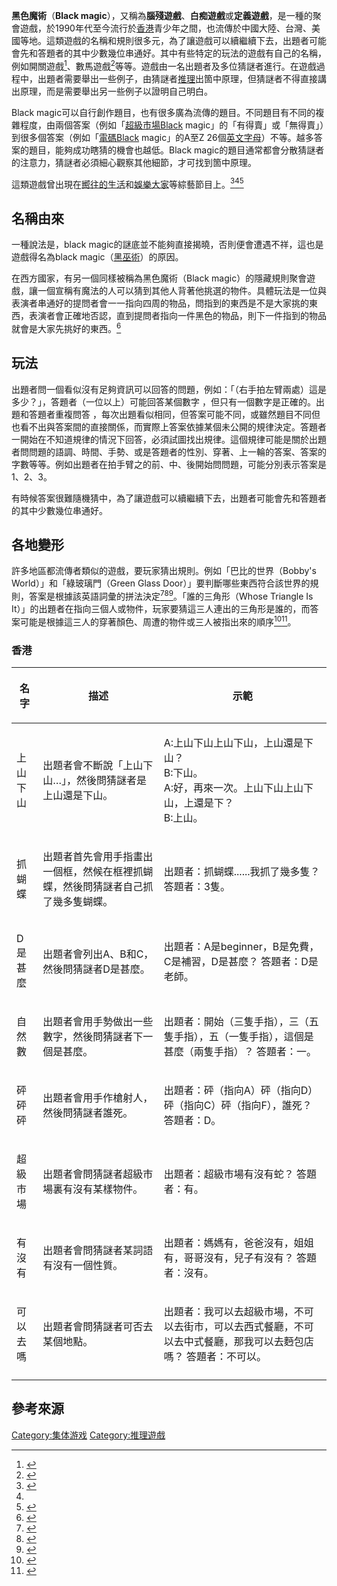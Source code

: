 {{Other uses|黑巫术|subject=一種集體遊戲|other=邪惡的巫術}}
{{expand|time=2008-3-1}}
'''黑色魔術'''（'''Black magic'''），又稱為'''腦殘遊戲'''、'''白痴遊戲'''或'''定義遊戲'''，是一種{{le|隱藏規則|List of games with concealed rules}}的聚會遊戲，於1990年代至今流行於[[香港|香港]]青少年之間，也流傳於中國大陸、台灣、美國等地。這類遊戲的名稱和規則很多元，為了讓遊戲可以續繼續下去，出題者可能會先和答題者的其中少數幾位串通好。其中有些特定的玩法的遊戲有自己的名稱，例如開關遊戲<ref name=mnw>{{cite web|title=开关游戏这是开还是关怎么玩 向往的生活开关游戏规则|date=2019-06-09|url=http://www.mnw.cn/news/ent/2167394.html|access-date=2020-07-20|archive-date=2020-07-20|archive-url=https://web.archive.org/web/20200720002544/http://www.mnw.cn/news/ent/2167394.html|dead-url=no}}</ref>、數馬遊戲<ref>{{cite web|title=數馬|author=楊靜|publisher=Apple Daily|url=https://hk.lifestyle.appledaily.com/lifestyle/columnist/%E6%A5%8A%E9%9D%9C/daily/article/20200119/20846230/|access-date=2020-07-20|archive-date=2020-07-20|archive-url=https://web.archive.org/web/20200720072114/https://hk.lifestyle.appledaily.com/lifestyle/columnist/%E6%A5%8A%E9%9D%9C/daily/article/20200119/20846230/|dead-url=no}}</ref>等等。遊戲由一名出題者及多位猜謎者進行。在遊戲過程中，出題者需要舉出一些例子，由猜謎者[[推理|推理]]出箇中原理，但猜謎者不得直接講出原理，而是需要舉出另一些例子以證明自己明白。

Black magic可以自行創作題目，也有很多廣為流傳的題目。不同題目有不同的複雜程度，由兩個答案（例如「[[超級市場|超級市場]]Black magic」的「有得賣」或「無得賣」）到很多個答案（例如「[[電碼|電碼]]Black magic」的A至Z 26個[[英文字母|英文字母]]）不等。越多答案的題目，能夠成功瞎猜的機會也越低。Black magic的題目通常都會分散猜謎者的注意力，猜謎者必須細心觀察其他細節，才可找到箇中原理。

這類遊戲曾出現在[[嚮往的生活|嚮往的生活]]和[[娛樂大家_(無綫電視節目)|娛樂大家]]等綜藝節目上。<ref>{{cite web|title=新增Black Magic提示到出晒面 觀眾不滿玩法被公開：睇完唔洗再玩|author=Cassandra Yim|date=2019-04-03|url=https://hk.ulifestyle.com.hk/topic/detail/207398/%E5%A8%9B%E6%A8%82%E5%A4%A7%E5%AE%B6-%E6%96%B0%E5%A2%9Eblack-magic%E6%8F%90%E7%A4%BA%E5%88%B0%E5%87%BA%E6%99%92%E9%9D%A2-%E8%A7%80%E7%9C%BE%E4%B8%8D%E6%BB%BF%E7%8E%A9%E6%B3%95%E8%A2%AB%E5%85%AC%E9%96%8B-%E7%9D%87%E5%AE%8C%E5%94%94%E6%B4%97%E5%86%8D%E7%8E%A9/1|publisher=U港生活|access-date=2020-07-20|archive-date=2020-07-20|archive-url=https://web.archive.org/web/20200720013228/https://hk.ulifestyle.com.hk/topic/detail/207398/%E5%A8%9B%E6%A8%82%E5%A4%A7%E5%AE%B6-%E6%96%B0%E5%A2%9Eblack-magic%E6%8F%90%E7%A4%BA%E5%88%B0%E5%87%BA%E6%99%92%E9%9D%A2-%E8%A7%80%E7%9C%BE%E4%B8%8D%E6%BB%BF%E7%8E%A9%E6%B3%95%E8%A2%AB%E5%85%AC%E9%96%8B-%E7%9D%87%E5%AE%8C%E5%94%94%E6%B4%97%E5%86%8D%E7%8E%A9/1|dead-url=no}}</ref><ref name=mnw/><ref>{{cite news|title=星之欄——娛樂大家|author=康子|date=2019-08-20|publisher=頭條日報|url=https://hd.stheadline.com/news/columns/256/20190820/789539/%E5%B0%88%E6%AC%84-%E6%98%9F%E4%B9%8B%E6%AC%84-%E5%A8%9B%E6%A8%82%E5%A4%A7%E5%AE%B6|accessdate=2020-07-22|archive-date=2020-07-22|archive-url=https://web.archive.org/web/20200722041230/https://hd.stheadline.com/news/columns/256/20190820/789539/%E5%B0%88%E6%AC%84-%E6%98%9F%E4%B9%8B%E6%AC%84-%E5%A8%9B%E6%A8%82%E5%A4%A7%E5%AE%B6|dead-url=no}}</ref>

==名稱由來==
一種說法是，black magic的謎底並不能夠直接揭曉，否則便會遭遇不祥，這也是遊戲得名為black magic（[[黑巫術|黑巫術]]）的原因。

在西方國家，有另一個同樣被稱為黑色魔術（Black magic）的隱藏規則聚會遊戲，讓一個宣稱有魔法的人可以猜到其他人背著他挑選的物件。具體玩法是一位與表演者串通好的提問者會一一指向四周的物品，問指到的東西是不是大家挑的東西，表演者會正確地否認，直到提問者指向一件黑色的物品，則下一件指到的物品就會是大家先挑好的東西。<ref>{{cite web|url=https://campfirehacker.com/black-magic-game/|title=Let’s figure out the hidden mystery behind Black Magic Game|date=2020-02-06|author=Casey Hayes|access-date=2020-07-20|archive-date=2021-01-16|archive-url=https://web.archive.org/web/20210116230916/https://campfirehacker.com/black-magic-game/|dead-url=no}}</ref>

==玩法==
出題者問一個看似沒有足夠資訊可以回答的問題，例如：「（右手拍左臂兩處）這是多少？」，答題者（一位以上）可能回答某個數字 ，但只有一個數字是正確的。出題和答題者重複問答 ，每次出題看似相同，但答案可能不同，或雖然題目不同但也看不出與答案間的直接關係，而實際上答案依據某個未公開的規律決定。答題者一開始在不知道規律的情況下回答，必須試圖找出規律。這個規律可能是關於出題者問問題的語調、時間、手勢、或是答題者的性別、穿著、上一輪的答案、答案的字數等等。例如出題者在拍手臂之的前、中、後開始問問題，可能分別表示答案是1、2、3。

有時候答案很難隨機猜中，為了讓遊戲可以續繼續下去，出題者可能會先和答題者的其中少數幾位串通好。

==各地變形==
許多地區都流傳者類似的遊戲，要玩家猜出規則。例如「巴比的世界（Bobby's World）」和「綠玻璃門（Green Glass Door）」要判斷哪些東西符合該世界的規則，答案是根據該英語詞彙的拼法決定<ref>{{cite web|title=How to Play Bobby’s World Game (with Tricks)|date=2019-12-11|author=Casey Hayes}}</ref><ref>{{cite web|url=https://enacademic.com/dic.nsf/enwiki/11627647|title=Green Glass Door|access-date=2020-07-21|archive-date=2020-07-21|archive-url=https://web.archive.org/web/20200721082818/https://enacademic.com/dic.nsf/enwiki/11627647|dead-url=no}}</ref><ref>{{cite paper|title=Games for Keeping Students Engaged in Word Study|author=Nancy Barnhart, Lee Mountain|journal=Affective Reading Education Journal|volume=34|year=2014}}</ref>。「誰的三角形（Whose Triangle Is It）」的出題者在指向三個人或物件，玩家要猜這三人連出的三角形是誰的，而答案可能是根據這三人的穿著顏色、周遭的物件或三人被指出來的順序<ref>{{cite web |url= http://www.yarps.org/resources/games/mind-games/ |title= Mind Games |work= Yarps |access-date= April 2, 2013 |archive-url= https://web.archive.org/web/20131224103203/http://www.yarps.org/resources/games/mind-games/ |archive-date= 2013-12-24 |url-status= dead |dead-url= no }}</ref><ref>{{cite web |author= Outbound Training |url= http://www.slideshare.net/outboundtraining/team-building-games-outbound-training |title= Team Building Games & Activities |publisher= Slide Share |access-date= 2020-07-20 |archive-date= 2017-01-14 |archive-url= https://web.archive.org/web/20170114052239/http://www.slideshare.net/outboundtraining/team-building-games-outbound-training |dead-url= no }}</ref>。

===香港===
{|class="wikitable"
!名字!!描述!!示範
|-
|上山下山||出題者會不斷說「上山下山…」，然後問猜謎者是上山還是下山。
|A:上山下山上山下山，上山還是下山？<br />
B:下山。<br />
A:好，再來一次。上山下山上山下山，上還是下？<br />
B:上山。
|-
|抓蝴蝶||出題者首先會用手指畫出一個框，然候在框裡抓蝴蝶，然後問猜謎者自己抓了幾多隻蝴蝶。
|出題者：抓蝴蝶......我抓了幾多隻？
答題者：3隻。
|-
|D是甚麼||出題者會列出A、B和C，然後問猜謎者D是甚麼。
|出題者：A是beginner，B是免費，C是補習，D是甚麼？
答題者：D是老師。
|-
|自然數||出題者會用手勢做出一些數字，然後問猜謎者下一個是甚麼。
|出題者：開始（三隻手指），三（五隻手指），五（一隻手指），這個是甚麼（兩隻手指）？
答題者：一。
|-
|砰砰砰||出題者會用手作槍射人，然後問猜謎者誰死。
|出題者：砰（指向A）砰（指向D）砰（指向C）砰（指向F），誰死？
答題者：D。
|-
|超級市場||出題者會問猜謎者超級市場裏有沒有某樣物件。
|出題者：超級市場有沒有蛇？
答題者：有。
|-
|有沒有||出題者會問猜謎者某詞語有沒有一個性質。
|出題者：媽媽有，爸爸沒有，姐姐有，哥哥沒有，兒子有沒有？
答題者：沒有。
|-
|可以去嗎||出題者會問猜謎者可否去某個地點。
|出題者：我可以去超級市場，不可以去街市，可以去西式餐廳，不可以去中式餐廳，那我可以去麪包店嗎？
答題者：不可以。
|-

|}

==參考來源==
{{reflist}}

[[Category:集体游戏|Category:集体游戏]]
[[Category:推理遊戲|Category:推理遊戲]]